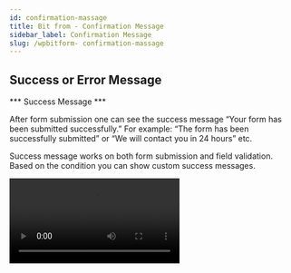 ```yaml
---
id: confirmation-massage
title: Bit from - Confirmation Message
sidebar_label: Confirmation Message
slug: /wpbitform- confirmation-massage
---
```



## Success or Error Message

*** Success Message ***

After form submission one can see the success message “Your form has been submitted successfully.” For example: “The form has been successfully submitted” or “We will contact you in 24 hours” etc.

Success message works on both form submission and field validation. Based on the condition you can show custom success messages.

<Video src="Bit-Form-Success-messages" alt="Confirmation" w="800" h="400" />

<br/>

*** Error Message ***

If you have any conditions to meet when a form has been submitted or edited. If the condition does not satisfy fully then you can show the error message. For example: “Cannot but less than five pieces” or “Delivery price outside USA is more than $50” etc.

Error message works on both form data submit and on field validation. Based on the condition you can show custom error messages.

<Video src="Bit-Form-Error-messages" alt="Confirmation" w="800" h="400" />

> ***Notice : If you create multiple Success/Error messages then the last created message will be work first. Also you can use workflow for showing specific Success/Error message.***


## Redirect page

After Form submission user/visitor will be redirected to the same page or any custom url. On record/data edit, Redirection will not work.

In redirection form value can be passed by adding parameters with URL.

Redirect URL with form value can be used like this:

website_url?Key_1=bit_form_field_api_name_1&Key_2=bit_form_field_api_name_2

**Key_1 and Key_2 = The field api name where you want to use/put the field value from the current form.

<Video src="Bit-Form-redirection" alt="Confirmation" w="800" h="400" />


## Webhook

While submitting or editing any record you can call a webhook. Following methods are available in webhook:

1. GET

2. POST

3. PUT

4. PATCH

5. OPTION

6. DELETE

7. TRACE

8. CONNECT

You can also pass form value via/with webhook. Please follow the following example:

website_url?key_1=bit_form_field_api_name_1&key_2=bit_form_field_api_name_2

**Key_1 and Key_2 = The field api name where you want to use/put the value from this form.

<Image src="webhook1" alt="New-Form" w="1875" h="420" />
